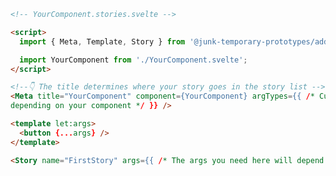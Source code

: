 ```html
<!-- YourComponent.stories.svelte -->

<script>
  import { Meta, Template, Story } from '@junk-temporary-prototypes/addon-svelte-csf';

  import YourComponent from './YourComponent.svelte';
</script>

<!--👇 The title determines where your story goes in the story list -->
<Meta title="YourComponent" component={YourComponent} argTypes={{ /* Customize your args here
depending on your component */ }} />

<template let:args>
  <button {...args} />
</template>

<Story name="FirstStory" args={{ /* The args you need here will depend on your component */ }} />
```

